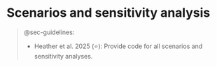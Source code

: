 # Scenarios and sensitivity analysis {#sec-scenarios}

> @sec-guidelines:
>
> * Heather et al. 2025 (⭐): Provide code for all scenarios and sensitivity analyses.